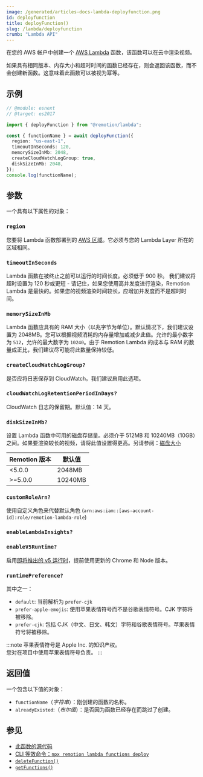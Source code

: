 ```yaml
---
image: /generated/articles-docs-lambda-deployfunction.png
id: deployfunction
title: deployFunction()
slug: /lambda/deployfunction
crumb: "Lambda API"
---
```


在您的 AWS 帐户中创建一个 [AWS Lambda](https://aws.amazon.com/lambda/) 函数，该函数可以在云中渲染视频。

如果具有相同版本、内存大小和超时时间的函数已经存在，则会返回该函数，而不会创建新函数。这意味着此函数可以被视为幂等。

## 示例

```ts twoslash
// @module: esnext
// @target: es2017

import { deployFunction } from "@remotion/lambda";

const { functionName } = await deployFunction({
  region: "us-east-1",
  timeoutInSeconds: 120,
  memorySizeInMb: 2048,
  createCloudWatchLogGroup: true,
  diskSizeInMb: 2048,
});
console.log(functionName);
```

## 参数

一个具有以下属性的对象：

### `region`

您要将 Lambda 函数部署到的 [AWS 区域](/docs/lambda/region-selection)。它必须与您的 Lambda Layer 所在的区域相同。

### `timeoutInSeconds`

Lambda 函数在被终止之前可以运行的时间长度。必须低于 900 秒。
我们建议将超时设置为 120 秒或更短 - 请记住，如果您使用高并发度进行渲染，Remotion Lambda 是最快的。如果您的视频渲染时间较长，应增加并发度而不是超时时间。

### `memorySizeInMb`

Lambda 函数应具有的 RAM 大小（以兆字节为单位）。默认情况下，我们建议设置为 2048MB。您可以根据视频消耗的内存量增加或减少此值。允许的最小数字为 `512`，允许的最大数字为 `10240`。由于 Remotion Lambda 的成本与 RAM 的数量成正比，我们建议尽可能将此数量保持较低。

### `createCloudWatchLogGroup?`

是否应将日志保存到 CloudWatch。我们建议启用此选项。

### `cloudWatchLogRetentionPeriodInDays?`

CloudWatch 日志的保留期。默认值：14 天。

### `diskSizeInMb?`

设置 Lambda 函数中可用的磁盘存储量。必须介于 512MB 和 10240MB（10GB）之间。如果要渲染较长的视频，请将此值设置得更高。另请参阅：[磁盘大小](/docs/lambda/disk-size)

| Remotion 版本 | 默认值       |
|--------------|--------------|
| &lt;5.0.0    | 2048MB       |
| &gt;=5.0.0   | 10240MB      |

### `customRoleArn?`

使用自定义角色来代替默认角色 (`arn:aws:iam::[aws-account-id]:role/remotion-lambda-role`)

### `enableLambdaInsights?`<AvailableFrom v="4.0.61" />

<Options id="enable-lambda-insights" />

### `enableV5Runtime?`<AvailableFrom v="4.0.148" />

启用[即将推出的 v5 运行时](/docs/lambda/runtime#runtime-changes-in-remotion-50)，提前使用更新的 Chrome 和 Node 版本。

### `runtimePreference?`<AvailableFrom v="4.0.205" />

其中之一：

- `default`: 当前解析为 `prefer-cjk`
- `prefer-apple-emojis`: 使用苹果表情符号而不是谷歌表情符号。CJK 字符将被移除。
- `prefer-cjk`: 包括 CJK（中文、日文、韩文）字符和谷歌表情符号。苹果表情符号将被移除。

:::note
苹果表情符号是 Apple Inc. 的知识产权。  
您对在项目中使用苹果表情符号负责。
:::

## 返回值

一个包含以下值的对象：

- `functionName`（_字符串_）：刚创建的函数的名称。
- `alreadyExisted`:（_布尔值_）：是否因为函数已经存在而跳过了创建。

## 参见

- [此函数的源代码](https://github.com/remotion-dev/remotion/blob/main/packages/lambda/src/api/deploy-function.ts)
- [CLI 等效命令：`npx remotion lambda functions deploy`](/docs/lambda/cli/functions#deploy)
- [`deleteFunction()`](/docs/lambda/deletefunction)
- [`getFunctions()`](/docs/lambda/getfunctions)
